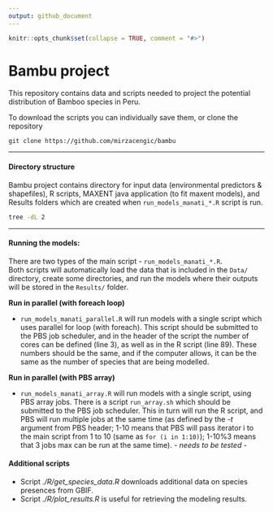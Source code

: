 ```yaml
---
output: github_document
---
```


<!-- README.md is generated from README.Rmd. Please edit that file -->

```r
knitr::opts_chunk$set(collapse = TRUE, comment = "#>")
```

# Bambu project  

This repository contains data and scripts needed to project the potential distribution of Bamboo species in Peru.

To download the scripts you can individually save them, or clone the repository

```git
git clone https://github.com/mirzacengic/bambu
```

---

#### Directory structure
Bambu project contains directory for input data (environmental predictors & shapefiles), R scripts, MAXENT java application (to fit maxent models), and Results folders which are created when `run_models_manati_*.R` script is run.  
```bash
tree -dL 2
```

---  

#### Running the models:  
There are two types of the main script - `run_models_manati_*.R`.  
Both scripts will automatically load the data that is included in the `Data/` directory, create some directories, and run the models where their outputs will be stored in the `Results/` folder.

**Run in parallel (with foreach loop)** 

- `run_models_manati_parallel.R` will run models with a single script which uses parallel for loop (with foreach). This script should be submitted to the PBS job scheduler, and in the header of the script the number of cores can be defined (line 3), as well as in the R script (line 89). These numbers should be the same, and if the computer allows, it can be the same as the number of species that are being modelled.  

**Run in parallel (with PBS array)** 

- `run_models_manati_array.R` will run models with a single script, using PBS array jobs. There is a script `run_array.sh` which should be submitted to the PBS job scheduler. This in turn will run the R script, and PBS will run multiple jobs at the same time (as defined by the *-t* argument from PBS header; 1-10 means that PBS will pass iterator i to the main script from 1 to 10 (same as `for (i in 1:10)`); 1-10%3 means that 3 jobs max can be run at the same time). - *needs to be tested* -

#### Additional scripts

- Script *./R/get_species_data.R* downloads additional data on species presences from GBIF.  
- Script *./R/plot_results.R* is useful for retrieving the modeling results.  